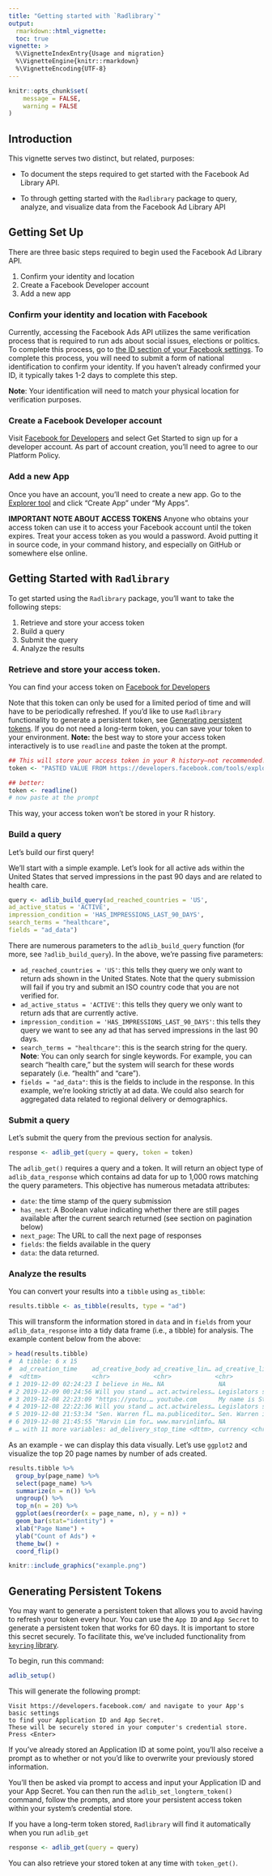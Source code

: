 ```yaml
---
title: "Getting started with `Radlibrary`"
output:
  rmarkdown::html_vignette:
  toc: true
vignette: >
  %\VignetteIndexEntry{Usage and migration}
  %\VignetteEngine{knitr::rmarkdown}
  %\VignetteEncoding{UTF-8}
---
```


```r
knitr::opts_chunk$set(
    message = FALSE,
    warning = FALSE
)
```

## Introduction

This vignette serves two distinct, but related, purposes:

* To document the steps required to get started with the Facebook 
  Ad Library API. 
  
* To  through getting started with the `Radlibrary` package to query, analyze, 
  and visualize data from the Facebook Ad Library API 

## Getting Set Up 

There are three basic steps required to begin used the Facebook Ad Library API. 

1. Confirm your identity and location
2. Create a Facebook Developer account
3. Add a new app
 
 
### Confirm your identity and location with Facebook

Currently, accessing the Facebook Ads API utilizes the same verification process that is required to run ads about social issues, elections or politics. To complete this process, go to [the ID section of your Facebook settings](https://www.facebook.com/ID). To complete this process, you will need to submit a form of national identification to confirm your identity. If you haven't already confirmed your ID, it typically takes 1-2 days to complete this step. 

**Note**: Your identification will need to match your physical location for verification purposes. 

### Create a Facebook Developer account 

Visit [Facebook for Developers](https://developers.facebook.com/) and select Get Started to sign up for a developer account. As part of account creation, you'll need to agree to our Platform Policy.

### Add a new App

Once you have an account, you'll need to create a new app. Go to the [Explorer tool](https://developers.facebook.com/tools/explorer/) and click "Create App" under "My Apps".


**IMPORTANT NOTE ABOUT ACCESS TOKENS**
Anyone who obtains your access token can use it to access your Facebook account until the token expires. Treat your access token as you would a password. Avoid putting it in source code, in your command history, and especially on GitHub or somewhere else online. 

## Getting Started with `Radlibrary`

To get started using the `Radlibrary` package, you'll want to take the following steps: 

1. Retrieve and store your access token 
2. Build a query
3. Submit the query 
4. Analyze the results 

### Retrieve and store your access token. 

You can find your access token on [Facebook for Developers](https://developers.facebook.com/tools/explorer/")

Note that this token can only be used for a limited period of time and will have to be periodically refreshed. If you'd like to use `Radlibrary` functionality to generate a persistent token, see [Generating persistent tokens](#generating-persistent-tokens). If you do not need a long-term token, you can save your token to your environment. **Note:** the best way to store your access token interactively is to use `readline` and paste the token at the prompt.

```r
## This will store your access token in your R history—not recommended!
token <- "PASTED VALUE FROM https://developers.facebook.com/tools/explorer/"

## better:
token <- readline()
# now paste at the prompt
```

This way, your access token won't be stored in your R history.

### Build a query 

Let's build our first query!

We'll start with a simple example. Let's look for all active ads within the United States that served impressions in the past 90 days and are related to health care. 

```r
query <- adlib_build_query(ad_reached_countries = 'US', 
ad_active_status = 'ACTIVE', 
impression_condition = 'HAS_IMPRESSIONS_LAST_90_DAYS', 
search_terms = "healthcare",
fields = "ad_data")
```

There are numerous parameters to the `adlib_build_query` function (for more, see `?adlib_build_query`). In the above, we're passing five parameters: 

*  `ad_reached_countries = 'US'`: this tells they query we only want to return ads shown in the United States. Note that the query submission will fail if you try and submit an ISO country code that you are not verified for. 
*  `ad_active_status = 'ACTIVE'`: this tells they query we only want to return ads that are currently active. 
*  `impression_condition = 'HAS_IMPRESSIONS_LAST_90_DAYS'`: this tells they query we want to see any ad that has served impressions in the last 90 days. 
*  `search_terms = "healthcare"`: this is the search string for the query. **Note**: You can only search for single keywords. For example, you can search “health care,” but the system will search for these words separately (i.e. “health” and “care”).
*  `fields = "ad_data"`: this is the fields to include in the response. In this example, we're looking strictly at ad data. We could also search for aggregated data related to regional delivery or demographics. 


### Submit a query 

Let's submit the query from the previous section for analysis. 

```r
response <- adlib_get(query = query, token = token)
```

The `adlib_get()` requires a query and a token. It will return an object type of `adlib_data_response` which contains ad data for up to 1,000 rows matching the query parameters. This objective has numerous metadata attributes:

* `date`: the time stamp of the query submission
* `has_next`: A Boolean value indicating whether there are still pages available after the current search returned (see section on pagination below) 
* `next_page`: The URL to call the next page of responses
* `fields`: the fields available in the query 
* `data`: the data returned. 

### Analyze the results

You can convert your results into a `tibble` using `as_tibble`:

```r
results.tibble <- as_tibble(results, type = "ad")
```

This will transform the information stored in `data` and in `fields` from your `adlib_data_response` into a tidy data frame (i.e., a tibble) for analysis. The example content below from the above: 

```r
> head(results.tibble)
#  A tibble: 6 x 15
#  ad_creation_time    ad_creative_body ad_creative_lin… ad_creative_lin… 
#  <dttm>              <chr>            <chr>            <chr>           
# 1 2019-12-09 02:24:23 I believe in He… NA               NA              
# 2 2019-12-09 00:24:56 Will you stand … act.actwireless… Legislators sho… 
# 3 2019-12-08 22:23:09 "https://youtu.… youtube.com      My name is Stev… 
# 4 2019-12-08 22:22:36 Will you stand … act.actwireless… Legislators sho… 
# 5 2019-12-08 21:53:34 "Sen. Warren fl… ma.publiceditor… Sen. Warren is … 
# 6 2019-12-08 21:45:55 "Marvin Lim for… www.marvinlimfo… NA               
# … with 11 more variables: ad_delivery_stop_time <dttm>, currency <chr> ... 
``` 

As an example - we can display this  data visually.  Let's use `ggplot2` and visualize the top 20 page names by number of ads created. 

```r
results.tibble %>%
  group_by(page_name) %>%
  select(page_name) %>%
  summarize(n = n()) %>%
  ungroup() %>%
  top_n(n = 20) %>%
  ggplot(aes(reorder(x = page_name, n), y = n)) + 
  geom_bar(stat="identity") + 
  xlab("Page Name") + 
  ylab("Count of Ads") + 
  theme_bw() + 
  coord_flip()
```

```r
knitr::include_graphics("example.png")
```

## Generating Persistent Tokens 

You may want to generate a persistent token that allows you to avoid having to refresh your token every hour. You can use the `App ID` and `App Secret` to generate a persistent token that works for 60 days. It is important to store this secret securely. To facilitate this, we've included functionality from [`keyring` library](https://cran.r-project.org/web/packages/keyring/index.html).

To begin, run this command: 

```r
adlib_setup()
```

This will generate the following prompt: 

```
Visit https://developers.facebook.com/ and navigate to your App's basic settings
to find your Application ID and App Secret.
These will be securely stored in your computer's credential store.
Press <Enter>
```

If you've already stored an Application ID at some point, you'll also receive a prompt as to whether or not you'd like to overwrite your previously stored information. 

You'll then be asked via prompt to access and input your Application ID and your App Secret. You can then run the `adlib_set_longterm_token()` command, follow the prompts, and store your persistent access token within your system's credential store. 

If you have a long-term token stored, `Radlibrary` will find it automatically when you run `adlib_get`

```r
response <- adlib_get(query = query)
```

You can also retrieve your stored token at any time with `token_get()`.
